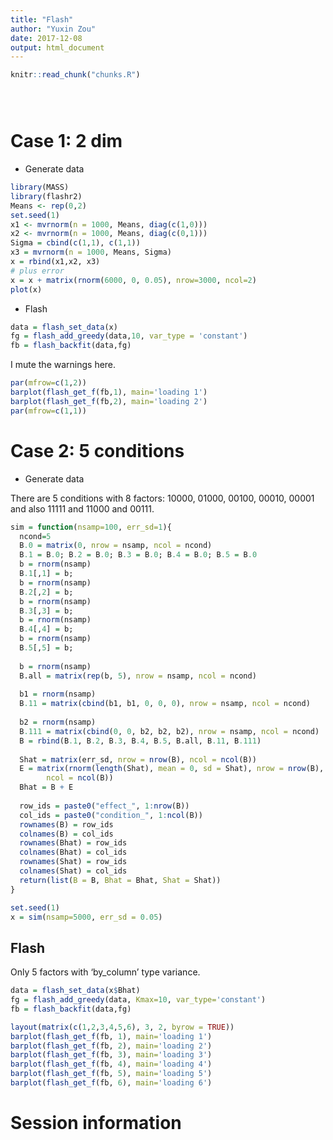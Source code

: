 ```yaml
---
title: "Flash"
author: "Yuxin Zou"
date: 2017-12-08
output: html_document
---
```


```r
knitr::read_chunk("chunks.R")
```

<!-- Update knitr chunk options -->
```r
```

<!-- Insert the date the file was last updated -->
```r
```

<!-- Insert the code version (Git commit SHA1) if Git repository exists and R
 package git2r is installed -->
```r
```

# Case 1: 2 dim

*  Generate data
```r
library(MASS)
library(flashr2)
Means <- rep(0,2)
set.seed(1)
x1 <- mvrnorm(n = 1000, Means, diag(c(1,0)))
x2 <- mvrnorm(n = 1000, Means, diag(c(0,1)))
Sigma = cbind(c(1,1), c(1,1))
x3 = mvrnorm(n = 1000, Means, Sigma)
x = rbind(x1,x2, x3)
# plus error
x = x + matrix(rnorm(6000, 0, 0.05), nrow=3000, ncol=2)
plot(x)
```

*  Flash

```r
data = flash_set_data(x)
fg = flash_add_greedy(data,10, var_type = 'constant')
fb = flash_backfit(data,fg)
```

I mute the warnings here. 

```r
par(mfrow=c(1,2))
barplot(flash_get_f(fb,1), main='loading 1')
barplot(flash_get_f(fb,2), main='loading 2')
par(mfrow=c(1,1))
```

# Case 2: 5 conditions

*  Generate data

There are 5 conditions with 8 factors: 10000, 01000, 00100, 00010, 00001 and also 11111 and 11000 and 00111.

```r
sim = function(nsamp=100, err_sd=1){
  ncond=5
  B.0 = matrix(0, nrow = nsamp, ncol = ncond)
  B.1 = B.0; B.2 = B.0; B.3 = B.0; B.4 = B.0; B.5 = B.0
  b = rnorm(nsamp)
  B.1[,1] = b; 
  b = rnorm(nsamp)
  B.2[,2] = b; 
  b = rnorm(nsamp)
  B.3[,3] = b; 
  b = rnorm(nsamp)
  B.4[,4] = b; 
  b = rnorm(nsamp)
  B.5[,5] = b; 
  
  b = rnorm(nsamp)
  B.all = matrix(rep(b, 5), nrow = nsamp, ncol = ncond)
  
  b1 = rnorm(nsamp)
  B.11 = matrix(cbind(b1, b1, 0, 0, 0), nrow = nsamp, ncol = ncond)
  
  b2 = rnorm(nsamp)
  B.111 = matrix(cbind(0, 0, b2, b2, b2), nrow = nsamp, ncol = ncond)
  B = rbind(B.1, B.2, B.3, B.4, B.5, B.all, B.11, B.111)
  
  Shat = matrix(err_sd, nrow = nrow(B), ncol = ncol(B))
  E = matrix(rnorm(length(Shat), mean = 0, sd = Shat), nrow = nrow(B), 
        ncol = ncol(B))
  Bhat = B + E
  
  row_ids = paste0("effect_", 1:nrow(B))
  col_ids = paste0("condition_", 1:ncol(B))
  rownames(B) = row_ids
  colnames(B) = col_ids
  rownames(Bhat) = row_ids
  colnames(Bhat) = col_ids
  rownames(Shat) = row_ids
  colnames(Shat) = col_ids
  return(list(B = B, Bhat = Bhat, Shat = Shat))
}
```

```r
set.seed(1)
x = sim(nsamp=5000, err_sd = 0.05)
```

## Flash

Only 5 factors with 'by_column' type variance.

```r
data = flash_set_data(x$Bhat)
fg = flash_add_greedy(data, Kmax=10, var_type='constant')
fb = flash_backfit(data,fg)
```

```r
layout(matrix(c(1,2,3,4,5,6), 3, 2, byrow = TRUE))
barplot(flash_get_f(fb, 1), main='loading 1')
barplot(flash_get_f(fb, 2), main='loading 2')
barplot(flash_get_f(fb, 3), main='loading 3')
barplot(flash_get_f(fb, 4), main='loading 4')
barplot(flash_get_f(fb, 5), main='loading 5')
barplot(flash_get_f(fb, 6), main='loading 6')

```

# Session information

<!-- Insert the session information into the document -->
```r
```
